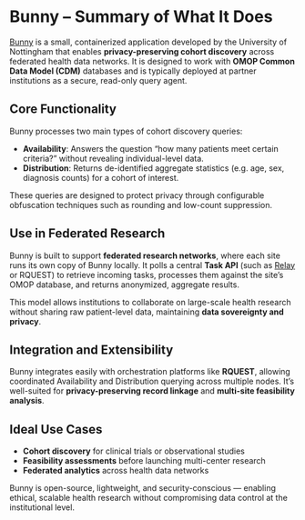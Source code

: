 # Bunny – Summary of What It Does

[Bunny](https://hutch.health/bunny) is a small, containerized application developed by the University of Nottingham that enables **privacy-preserving cohort discovery** across federated health data networks. It is designed to work with **OMOP Common Data Model (CDM)** databases and is typically deployed at partner institutions as a secure, read-only query agent.

## Core Functionality

Bunny processes two main types of cohort discovery queries:

- **Availability**: Answers the question “how many patients meet certain criteria?” without revealing individual-level data.
- **Distribution**: Returns de-identified aggregate statistics (e.g. age, sex, diagnosis counts) for a cohort of interest.

These queries are designed to protect privacy through configurable obfuscation techniques such as rounding and low-count suppression.

## Use in Federated Research

Bunny is built to support **federated research networks**, where each site runs its own copy of Bunny locally. It polls a central **Task API** (such as [Relay](https://hutch.health/relay) or RQUEST) to retrieve incoming tasks, processes them against the site’s OMOP database, and returns anonymized, aggregate results.

This model allows institutions to collaborate on large-scale health research without sharing raw patient-level data, maintaining **data sovereignty and privacy**.

## Integration and Extensibility

Bunny integrates easily with orchestration platforms like **RQUEST**, allowing coordinated Availability and Distribution querying across multiple nodes. It’s well-suited for **privacy-preserving record linkage** and **multi-site feasibility analysis**.

## Ideal Use Cases

- **Cohort discovery** for clinical trials or observational studies
- **Feasibility assessments** before launching multi-center research
- **Federated analytics** across health data networks

Bunny is open-source, lightweight, and security-conscious — enabling ethical, scalable health research without compromising data control at the institutional level.
